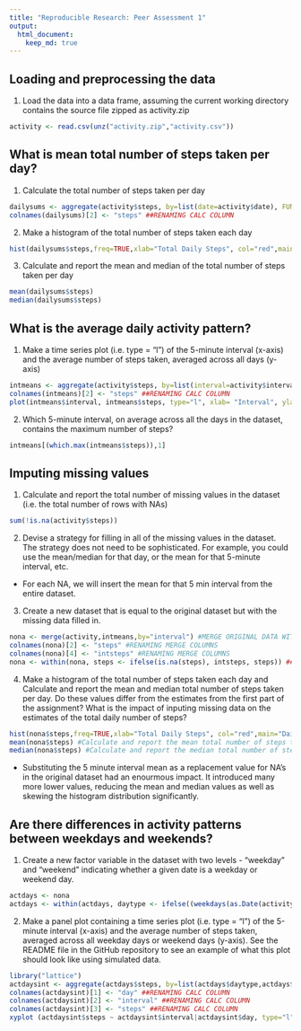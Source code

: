 ```yaml
---
title: "Reproducible Research: Peer Assessment 1"
output: 
  html_document:
    keep_md: true
---
```



## Loading and preprocessing the data
1. Load the data into a data frame, assuming the current working directory contains the source file zipped as activity.zip

```r
activity <- read.csv(unz("activity.zip","activity.csv"))
```


## What is mean total number of steps taken per day?
1. Calculate the total number of steps taken per day

```r
dailysums <- aggregate(activity$steps, by=list(date=activity$date), FUN=sum,na.rm=TRUE)
colnames(dailysums)[2] <- "steps" ##RENAMING CALC COLUMN
```

2. Make a histogram of the total number of steps taken each day

```r
hist(dailysums$steps,freq=TRUE,xlab="Total Daily Steps", col="red",main="Daily Steps")
```

3. Calculate and report the mean and median of the total number of steps taken per day

```r
mean(dailysums$steps)
median(dailysums$steps)
```


## What is the average daily activity pattern?
1. Make a time series plot (i.e. type = "l") of the 5-minute interval (x-axis) and the average number of steps taken, averaged across all days (y-axis)

```r
intmeans <- aggregate(activity$steps, by=list(interval=activity$interval), FUN=mean,na.rm=TRUE)
colnames(intmeans)[2] <- "steps" ##RENAMING CALC COLUMN
plot(intmeans$interval, intmeans$steps, type="l", xlab= "Interval", ylab= "Avg. Number of Steps", lwd=2)
```

2. Which 5-minute interval, on average across all the days in the dataset, contains the maximum number of steps?

```r
intmeans[(which.max(intmeans$steps)),1]
```


## Imputing missing values
1. Calculate and report the total number of missing values in the dataset (i.e. the total number of rows with NAs)

```r
sum(!is.na(activity$steps)) 
```

2. Devise a strategy for filling in all of the missing values in the dataset. The strategy does not need to be sophisticated. For example, you could use the mean/median for that day, or the mean for that 5-minute interval, etc.
 * For each NA, we will insert the mean for that 5 min interval from the entire dataset.

3. Create a new dataset that is equal to the original dataset but with the missing data filled in.
```r
nona <- merge(activity,intmeans,by="interval") #MERGE ORIGINAL DATA WITH INTERVAL MEANS
colnames(nona)[2] <- "steps" #RENAMING MERGE COLUMNS
colnames(nona)[4] <- "intsteps" #RENAMING MERGE COLUMNS
nona <- within(nona, steps <- ifelse(is.na(steps), intsteps, steps)) ##UPDATE STEPS COLUMN WITH MEANS WHEN NA
```

4. Make a histogram of the total number of steps taken each day and Calculate and report the mean and median total number of steps taken per day. Do these values differ from the estimates from the first part of the assignment? What is the impact of inputing missing data on the estimates of the total daily number of steps?
```r
hist(nona$steps,freq=TRUE,xlab="Total Daily Steps", col="red",main="Daily Steps with Filled in NA Values") ##NA HISTOGRAM
mean(nona$steps) #Calculate and report the mean total number of steps taken per day. 
median(nona$steps) #Calculate and report the median total number of steps taken per day.
```

* Substituting the 5 minute interval mean as a replacement value for NA's in the original dataset had an enourmous impact. It introduced many more lower values, reducing the mean and median values as well as skewing the histogram distribution significantly. 


## Are there differences in activity patterns between weekdays and weekends?
1. Create a new factor variable in the dataset with two levels - "weekday" and "weekend" indicating whether a given date is a weekday or weekend day.
```r
actdays <- nona
actdays <- within(actdays, daytype <- ifelse((weekdays(as.Date(activity$date,'%Y-%m-%d')) %in% c("Sunday","Saturday")), "weekend", "weekday"))
```

2. Make a panel plot containing a time series plot (i.e. type = "l") of the 5-minute interval (x-axis) and the average number of steps taken, averaged across all weekday days or weekend days (y-axis). See the README file in the GitHub repository to see an example of what this plot should look like using simulated data.

```r
library("lattice")
actdaysint <- aggregate(actdays$steps, by=list(actdays$daytype,actdays$interval), FUN=mean)
colnames(actdaysint)[1] <- "day" ##RENAMING CALC COLUMN
colnames(actdaysint)[2] <- "interval" ##RENAMING CALC COLUMN
colnames(actdaysint)[3] <- "steps" ##RENAMING CALC COLUMN
xyplot (actdaysint$steps ~ actdaysint$interval|actdaysint$day, type="l", xlab="Interval", ylab="Number of steps",layout = c(1,2))
```
